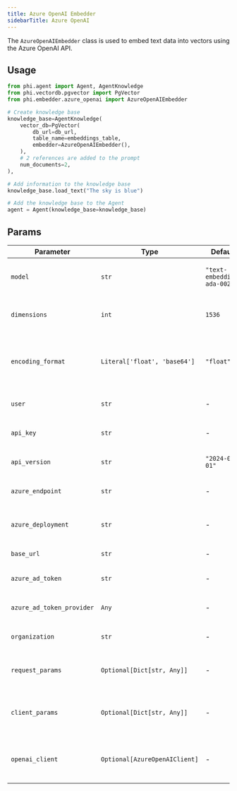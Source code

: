 ```yaml
---
title: Azure OpenAI Embedder
sidebarTitle: Azure OpenAI
---
```


The `AzureOpenAIEmbedder` class is used to embed text data into vectors using the Azure OpenAI API.

## Usage

```python
from phi.agent import Agent, AgentKnowledge
from phi.vectordb.pgvector import PgVector
from phi.embedder.azure_openai import AzureOpenAIEmbedder

# Create knowledge base
knowledge_base=AgentKnowledge(
    vector_db=PgVector(
        db_url=db_url,
        table_name=embeddings_table,
        embedder=AzureOpenAIEmbedder(),
    ),
    # 2 references are added to the prompt
    num_documents=2,
),

# Add information to the knowledge base
knowledge_base.load_text("The sky is blue")

# Add the knowledge base to the Agent
agent = Agent(knowledge_base=knowledge_base)
```

## Params

| Parameter | Type | Default | Description |
|-----------|------|---------|-------------|
| `model` | `str` | `"text-embedding-ada-002"` | The name of the model used for generating embeddings. |
| `dimensions` | `int` | `1536` | The dimensionality of the embeddings generated by the model. |
| `encoding_format` | `Literal['float', 'base64']` | `"float"` | The format in which the embeddings are encoded. Options are "float" or "base64". |
| `user` | `str` | - | The user associated with the API request. |
| `api_key` | `str` | - | The API key used for authenticating requests. |
| `api_version` | `str` | `"2024-02-01"` | The version of the API to use for the requests. |
| `azure_endpoint` | `str` | - | The Azure endpoint for the API requests. |
| `azure_deployment` | `str` | - | The Azure deployment name for the API requests. |
| `base_url` | `str` | - | The base URL for the API endpoint. |
| `azure_ad_token` | `str` | - | The Azure Active Directory token for authentication. |
| `azure_ad_token_provider` | `Any` | - | The provider for obtaining the Azure AD token. |
| `organization` | `str` | - | The organization associated with the API request. |
| `request_params` | `Optional[Dict[str, Any]]` | - | Additional parameters to include in the API request. Optional. |
| `client_params` | `Optional[Dict[str, Any]]` | - | Additional parameters for configuring the API client. Optional. |
| `openai_client` | `Optional[AzureOpenAIClient]` | - | An instance of the AzureOpenAIClient to use for making API requests. Optional. |
